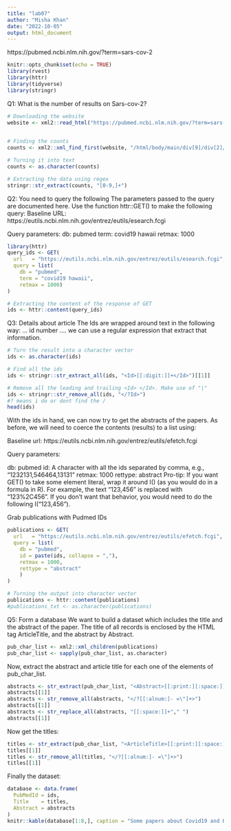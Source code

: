 ```yaml
---
title: "lab07"
author: "Misha Khan"
date: "2022-10-05"
output: html_document
---
```


https://pubmed.ncbi.nlm.nih.gov/?term=sars-cov-2

```r
knitr::opts_chunk$set(echo = TRUE)
library(rvest)
library(httr)
library(tidyverse)
library(stringr)
```

Q1: What is the number of results on Sars-cov-2?
```r
# Downloading the website
website <- xml2::read_html("https://pubmed.ncbi.nlm.nih.gov/?term=sars-cov-2")

  
# Finding the counts
counts <- xml2::xml_find_first(website, "/html/body/main/div[9]/div[2]/div[2]/div[1]/div[1]/span")

# Turning it into text
counts <- as.character(counts)

# Extracting the data using regex
stringr::str_extract(counts, "[0-9,]+")
```

Q2: You need to query the following The parameters passed to the query are documented here.
Use the function httr::GET() to make the following query:
Baseline URL: https://eutils.ncbi.nlm.nih.gov/entrez/eutils/esearch.fcgi

Query parameters:
db: pubmed
term: covid19 hawaii
retmax: 1000
```r
library(httr)
query_ids <- GET(
  url   = "https://eutils.ncbi.nlm.nih.gov/entrez/eutils/esearch.fcgi",
  query = list(
    db = "pubmed",
    term = "covid19 hawaii",
    retmax = 1000)
)

# Extracting the content of the response of GET
ids <- httr::content(query_ids)
```

Q3: Details about article
The Ids are wrapped around text in the following way: <Id>... id number ...</Id>. we can use a regular expression that extract that information. 
```r
# Turn the result into a character vector
ids <- as.character(ids)

# Find all the ids 
ids <- stringr::str_extract_all(ids, "<Id>[[:digit:]]+</Id>")[[1]]

# Remove all the leading and trailing <Id> </Id>. Make use of "|"
ids <- stringr::str_remove_all(ids, "</?Id>")
#? means i do or dont find the /
head(ids)
```

With the ids in hand, we can now try to get the abstracts of the papers. As before, we will need to coerce the contents (results) to a list using:

Baseline url: https://eutils.ncbi.nlm.nih.gov/entrez/eutils/efetch.fcgi

Query parameters:

db: pubmed
id: A character with all the ids separated by comma, e.g., “1232131,546464,13131”
retmax: 1000
rettype: abstract
Pro-tip: If you want GET() to take some element literal, wrap it around I() (as you would do in a formula in R). For example, the text "123,456" is replaced with "123%2C456". If you don’t want that behavior, you would need to do the following I("123,456").

Grab publications with Pudmed IDs
```r
publications <- GET(
  url   = "https://eutils.ncbi.nlm.nih.gov/entrez/eutils/efetch.fcgi",
  query = list(
    db = "pubmed",
    id = paste(ids, collapse = ","),
    retmax = 1000,
    rettype = "abstract"
    )
)

# Turning the output into character vector
publications <- httr::content(publications)
#publications_txt <- as.character(publications)
```

Q5: Form a database
We want to build a dataset which includes the title and the abstract of the paper. The title of all records is enclosed by the HTML tag ArticleTitle, and the abstract by Abstract.
```r
pub_char_list <- xml2::xml_children(publications)
pub_char_list <- sapply(pub_char_list, as.character)
```

Now, extract the abstract and article title for each one of the elements of pub_char_list.
```r
abstracts <- str_extract(pub_char_list, "<Abstract>[[:print:][:space:]]+</Abstract>")
abstracts[[1]]
abstracts <- str_remove_all(abstracts, "</?[[:alnum:]- =\"]+>") 
abstracts[[1]]
abstracts <- str_replace_all(abstracts, "[[:space:]]+"," ")
abstracts[[1]]
```

Now get the titles:
```r
titles <- str_extract(pub_char_list, "<ArticleTitle>[[:print:][:space:]]+</ArticleTitle>")
titles[[1]]
titles <- str_remove_all(titles, "</?[[:alnum:]- =\"]+>")
titles[[1]]
```

Finally the dataset:
```r
database <- data.frame(
  PubMedId = ids,
  Title    = titles,
  Abstract = abstracts
)
knitr::kable(database[1:8,], caption = "Some papers about Covid19 and Hawaii")
```

